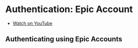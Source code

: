 # Authentication: Epic Account

- [Watch on YouTube](https://youtu.be/XXMcBjTKkt4)


## Authenticating using Epic Accounts
<ReactPlayer url='https://youtu.be/XXMcBjTKkt4' />